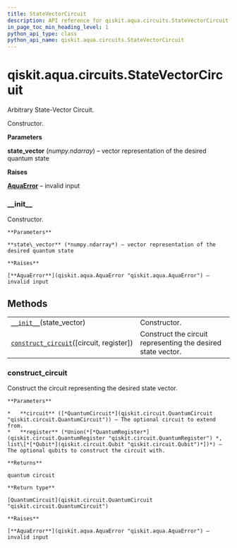 ```yaml
---
title: StateVectorCircuit
description: API reference for qiskit.aqua.circuits.StateVectorCircuit
in_page_toc_min_heading_level: 1
python_api_type: class
python_api_name: qiskit.aqua.circuits.StateVectorCircuit
---
```


# qiskit.aqua.circuits.StateVectorCircuit

<Class id="qiskit.aqua.circuits.StateVectorCircuit" isDedicatedPage={true} github="https://github.com/qiskit-community/qiskit-aqua/tree/stable/0.9/qiskit/aqua/circuits/statevector_circuit.py" signature="StateVectorCircuit(state_vector)">
  Arbitrary State-Vector Circuit.

  Constructor.

  **Parameters**

  **state\_vector** (*numpy.ndarray*) – vector representation of the desired quantum state

  **Raises**

  [**AquaError**](qiskit.aqua.AquaError "qiskit.aqua.AquaError") – invalid input

  ### \_\_init\_\_

  <Function id="qiskit.aqua.circuits.StateVectorCircuit.__init__" signature="__init__(state_vector)">
    Constructor.

    **Parameters**

    **state\_vector** (*numpy.ndarray*) – vector representation of the desired quantum state

    **Raises**

    [**AquaError**](qiskit.aqua.AquaError "qiskit.aqua.AquaError") – invalid input
  </Function>

  ## Methods

  |                                                                                                                                                                     |                                                              |
  | ------------------------------------------------------------------------------------------------------------------------------------------------------------------- | ------------------------------------------------------------ |
  | [`__init__`](#qiskit.aqua.circuits.StateVectorCircuit.__init__ "qiskit.aqua.circuits.StateVectorCircuit.__init__")(state\_vector)                                   | Constructor.                                                 |
  | [`construct_circuit`](#qiskit.aqua.circuits.StateVectorCircuit.construct_circuit "qiskit.aqua.circuits.StateVectorCircuit.construct_circuit")(\[circuit, register]) | Construct the circuit representing the desired state vector. |

  ### construct\_circuit

  <Function id="qiskit.aqua.circuits.StateVectorCircuit.construct_circuit" signature="construct_circuit(circuit=None, register=None)">
    Construct the circuit representing the desired state vector.

    **Parameters**

    *   **circuit** ([*QuantumCircuit*](qiskit.circuit.QuantumCircuit "qiskit.circuit.QuantumCircuit")) – The optional circuit to extend from.
    *   **register** (*Union(*[*QuantumRegister*](qiskit.circuit.QuantumRegister "qiskit.circuit.QuantumRegister") *, list\[*[*Qubit*](qiskit.circuit.Qubit "qiskit.circuit.Qubit")*])*) – The optional qubits to construct the circuit with.

    **Returns**

    quantum circuit

    **Return type**

    [QuantumCircuit](qiskit.circuit.QuantumCircuit "qiskit.circuit.QuantumCircuit")

    **Raises**

    [**AquaError**](qiskit.aqua.AquaError "qiskit.aqua.AquaError") – invalid input
  </Function>
</Class>

